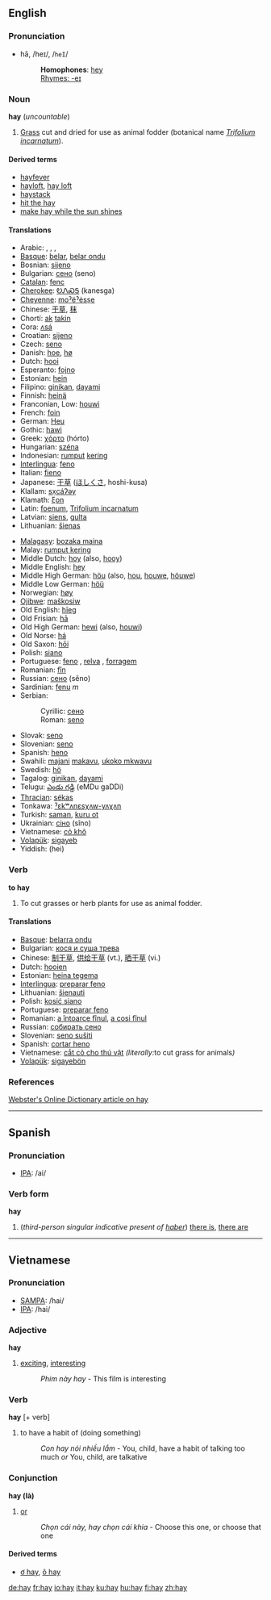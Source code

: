 ==English==

===Pronunciation===
*hā, /heɪ/, /<tt>heI</tt>/
*:'''Homophones''': [[hey]]
*:[[Rhymes:English:-eɪ|Rhymes: -eɪ]]

===Noun===
'''hay''' (''uncountable'')
# [[Grass]] cut and dried for use as animal fodder (botanical name ''[[Trifolium incarnatum]]'').

====Derived terms====
*[[hayfever]]
*[[hayloft]], [[hay loft]]
*[[haystack]]
*[[hit the hay]]
*[[make hay while the sun shines]]

====Translations====
{{top}}
*Arabic: {{ARchar|[[تبن|تِبْن]]}}, {{ARchar|[[جفيف|جَفِيف]]}}, {{ARchar|[[حشيش|حَشِيش]]}}, {{ARchar|[[درِيس|دَرِيس]]}}
*[[Basque]]: [[belar]], [[belar ondu]]
*Bosnian: [[sijeno#Bosnian|sijeno]] {{n}}
*Bulgarian: [[сено]] (seno) {{n}}
*[[Catalan]]: [[fenc]]
*[[Cherokee]]: [[ᎧᏁᏍᎦ]] (kanesga)
*[[Cheyenne]]: [[moˀëˀėsṣe]]
*Chinese: [[干草]], [[秣]]
*Chortí: [[ak]] [[takin]]
*Cora: [[ʌsá]]
*Croatian: [[sijeno#Croatian|sijeno]] {{n}}
*Czech: [[seno#Czech|seno]]
*Danish: [[hoe]], [[hø]]
*Dutch: [[hooi]] {{n}}
*Esperanto: [[fojno]]
*Estonian: [[hein#Estonian|hein]] 
*Filipino: [[ginikan]], [[dayami]]
*Finnish: [[heinä]]
*Franconian, Low: [[houwi]]
*French: [[foin]] {{m}}
*German: [[Heu]] {{n}}
*Gothic: [[hawi]]
*Greek: [[χόρτο]] (hórto)
*Hungarian: [[széna]]  
*Indonesian: [[rumput]] [[kering]]
*[[Interlingua]]: [[feno]]
*Italian: [[fieno]] {{m}}
*Japanese: [[干草]] ([[ほしくさ]], hoshi-kusa)
*Klallam: [[sx̣cáʔəy]]
*Klamath: [[ξon]]
*Latin: [[foenum]], [[Trifolium incarnatum]]
*Latvian: [[siens]], [[gulta]]
*Lithuanian: [[šienas]]
{{mid}}
*[[Malagasy]]: [[bozaka maina]]
*Malay: [[rumput kering]]
*Middle Dutch: [[hoy#Middle Dutch|hoy]] (also, [[hooy]])
*Middle English: [[hey#Middle English|hey]]
*Middle High German: [[höu]] (also, [[hou#Middle High German|hou]], [[houwe]], [[höuwe]])
*Middle Low German: [[höü]]
*Norwegian: [[høy]]
*[[Ojibwe]]: [[maškosiw]]
*Old English: [[hīeg]]
*Old Frisian: [[hā]]
*Old High German: [[hewi]] (also, [[houwi]])
*Old Norse: [[há]]
*Old Saxon: [[hōi]]
*Polish: [[siano]]
*Portuguese: [[feno]] {{m}}, [[relva]] {{f}}, [[forragem]] {{f}}
*Romanian: [[fîn]]
*Russian: [[сено]] (sěno)
*Sardinian: [[fenu]] ''m''
*Serbian:
*:Cyrillic: [[сено#Serbian|сено]] {{n}}
*:Roman: [[seno#Serbian|seno]] {{n}}
*Slovak: [[seno]] {{n}}
*Slovenian: [[seno]] {{n}}
*Spanish: [[heno]]
*Swahili: [[majani]] [[makavu]], [[ukoko mkwavu]]
*Swedish: [[hö]]
*Tagalog: [[ginikan]], [[dayami]]
*Telugu: [[ఎండు గడ్డి]] (eMDu gaDDi)
*[[Thracian]]: [[sékas]]
*Tonkawa: [[ˀɛkʷʌnɛsχʌw-yʌχʌn]]
*Turkish: [[saman]], [[kuru ot]]
*Ukrainian: [[сіно]] (sîno)
*Vietnamese: [[cỏ khô]]<!--move this to the Vietnamese page (''literally'' dry grass)-->
*[[Volapük]]: [[sigayeb]]
*Yiddish: <!--provide the Yiddish-->(hei)
{{bottom}}

===Verb===
'''to hay'''
# To cut grasses or herb plants for use as animal fodder.

====Translations====
*[[Basque]]: [[belarra ondu]]
*Bulgarian: [[кося и суша трева]] 
*Chinese: [[制干草]], [[供给干草]] (vt.), [[晒干草]] (vi.)
*Dutch: [[hooien]]
*Estonian: [[heina tegema]] 
*[[Interlingua]]: [[preparar feno]]
*Lithuanian: [[šienauti]]
*Polish: [[kosić siano]]
*Portuguese: [[preparar feno]]
*Romanian: [[a întoarce fînul]], [[a cosi fînul]]
*Russian: [[собирать сено]]
*Slovenian: [[seno sušiti]]
*Spanish: [[cortar heno]]
*Vietnamese: [[cắt cỏ cho thú vật]] ''(literally: ''to cut grass for animals'')''
*[[Volapük]]: [[sigayebön]]

===References===
[http://www.websters-online-dictionary.org/definition/hay Webster's Online Dictionary article on hay]

----
==Spanish==

===Pronunciation===
*[[IPA]]: /ai/

===Verb form===
'''hay'''
# (''third-person singular indicative present of [[haber]]'') [[there is]], [[there are]]

----
==Vietnamese==

===Pronunciation===
*[[SAMPA]]: /hai/
*[[IPA]]: /hai/

===Adjective===
'''hay'''
# [[exciting]], [[interesting]]
#:''Phim này hay'' - This film is interesting

===Verb===
'''hay''' [+ verb]
# to have a habit of (doing something)
#:''Con hay nói nhiều lắm'' - You, child, have a habit of talking too much ''or'' You, child, are talkative

===Conjunction===
'''hay (là)'''
# [[or]]
#:''Chọn cái này, hay chọn cái khia'' - Choose this one, or choose that one

====Derived terms====
*[[ơ hay]], [[ô hay]]

[[de:hay]]
[[fr:hay]]
[[io:hay]]
[[it:hay]]
[[ku:hay]]
[[hu:hay]]
[[fi:hay]]
[[zh:hay]]